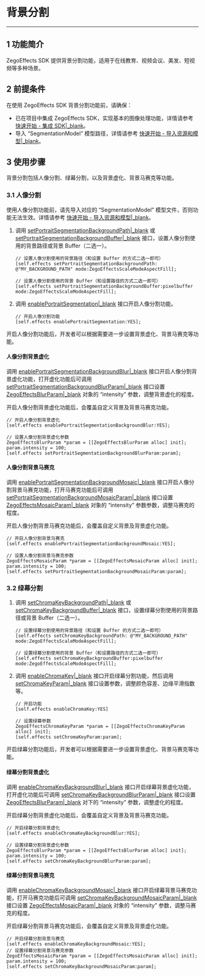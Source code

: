# 背景分割

- - -

## 1 功能简介

ZegoEffects SDK 提供背景分割功能，适用于在线教育、视频会议、美发、短视频等多种场景。

## 2 前提条件

在使用 ZegoEffects SDK 背景分割功能前，请确保：

- 已在项目中集成 ZegoEffects SDK，实现基本的图像处理功能，详情请参考 [快速开始 - 集成 SDK\|_blank](!Quick_Starts/Integration)。
- 导入 “SegmentationModel” 模型路径，详情请参考 [快速开始 - 导入资源和模型\|_blank](!Quick_Starts/Import_Resources#2)。



## 3 使用步骤

背景分割包括人像分割、绿幕分割，以及背景虚化、背景马赛克等功能。

### 3.1 人像分割

<Warning title="Warning">

使用人像分割功能前，请先导入对应的 “SegmentationModel” 模型文件，否则功能无法生效。详情请参考 [快速开始 - 导入资源和模型\|_blank](!Quick_Starts/Import_Resources)。
</Warning>

1. 调用 [setPortraitSegmentationBackgroundPath\|_blank](@setPortraitSegmentationBackgroundPath) 或 [setPortraitSegmentationBackgroundBuffer\|_blank](@setPortraitSegmentationBackgroundBuffer) 接口，设置人像分割使用的背景路径或背景 Buffer（二选一）。

    ```objc
    // 设置人像分割使用的背景路径（和设置 Buffer 的方式二选一即可）
    [self.effects setPortraitSegmentationBackgroundPath: @"MY_BACKGROUND_PATH" mode:ZegoEffectsScaleModeAspectFill];

    // 设置人像分割使用的背景 Buffer（和设置路径的方式二选一即可）
    [self.effects setPortraitSegmentationBackgroundBuffer:pixelbuffer mode:ZegoEffectsScaleModeAspectFill];
    ```

2. 调用 [enablePortraitSegmentation\|_blank](@enablePortraitSegmentation) 接口开启人像分割功能。

    ```objc
    // 开启人像分割功能
    [self.effects enablePortraitSegmentation:YES];
    ```


<p>开启人像分割功能后，开发者可以根据需要进一步设置背景虚化、背景马赛克等功能。</p>

#### 人像分割背景虚化

调用 [enablePortraitSegmentationBackgroundBlur\|_blank](@enablePortraitSegmentationBackgroundBlur) 接口开启人像分割背景虚化功能，打开虚化功能后可调用 [setPortraitSegmentationBackgroundBlurParam\|_blank](@setPortraitSegmentationBackgroundBlurParam) 接口设置 [ZegoEffectsBlurParam\|_blank](@-ZegoEffectsBlurParam) 对象的 “intensity” 参数，调整背景虚化的程度。

<div class = 'mk-warning'>

开启人像分割背景虚化功能后，会覆盖自定义背景及背景马赛克功能。
</div>
   
```objc
// 开启人像分割背景虚化
[self.effects enablePortraitSegmentationBackgroundBlur:YES];

// 设置人像分割背景虚化参数
ZegoEffectsBlurParam *param = [[ZegoEffectsBlurParam alloc] init];
param.intensity = 100;
[self.effects setPortraitSegmentationBackgroundBlurParam:param];
```

#### 人像分割背景马赛克

调用 [enablePortraitSegmentationBackgroundMosaic\|_blank](@enablePortraitSegmentationBackgroundMosaic) 接口开启人像分割背景马赛克功能，打开马赛克功能后可调用 [setPortraitSegmentationBackgroundMosaicParam\|_blank](@setPortraitSegmentationBackgroundMosaicParam) 接口设置 [ZegoEffectsMosaicParam\|_blank](@-ZegoEffectsMosaicParam) 对象的 “intensity” 参数参数，调整马赛克的程度。

<div class = 'mk-warning'>

开启人像分割背景马赛克功能后，会覆盖自定义背景及背景虚化功能。
</div>  

```objc
// 开启人像分割背景马赛克
[self.effects enablePortraitSegmentationBackgroundMosaic:YES];
  
// 设置人像分割背景马赛克参数
ZegoEffectsMosaicParam *param = [[ZegoEffectsMosaicParam alloc] init];
param.intensity = 100;
[self.effects setPortraitSegmentationBackgroundMosaicParam:param];
```
    


### 3.2 绿幕分割

1. 调用 [setChromaKeyBackgroundPath\|_blank](@setChromaKeyBackgroundPath) 或 [setChromaKeyBackgroundBuffer\|_blank](@setChromaKeyBackgroundBuffer) 接口，设置绿幕分割使用的背景路径或背景 Buffer（二选一）。

    ```objc
    // 设置绿幕分割使用的背景路径（和设置 Buffer 的方式二选一即可）
    [self.effects setChromaKeyBackgroundPath: @"MY_BACKGROUND_PATH" mode:ZegoEffectsScaleModeAspectFill];

    // 设置绿幕分割使用的背景 Buffer（和设置路径的方式二选一即可）
    [self.effects setChromaKeyBackgroundBuffer:pixelbuffer mode:ZegoEffectsScaleModeAspectFill];
    ```

2. 调用 [enableChromaKey\|_blank](@enableChromaKey) 接口开启绿幕分割功能，然后调用 [setChromaKeyParam\|_blank](@setChromaKeyParam) 接口设置参数，调整颜色容差、边缘平滑指数等。

    ```objc
    // 开启功能
    [self.effects enableChromaKey:YES]

    // 设置绿幕参数
    ZegoEffectsChromaKeyParam *param = [[ZegoEffectsChromaKeyParam alloc] init];
    [self.effects setChromaKeyParam:param];
    ```


<p>开启绿幕分割功能后，开发者可以根据需要进一步设置背景虚化、背景马赛克等功能。</p>

#### 绿幕分割背景虚化

调用 [enableChromaKeyBackgroundBlur\|_blank](@enableChromaKeyBackgroundBlur) 接口开启绿幕背景虚化功能，打开虚化功能后可调用 [setChromaKeyBackgroundBlurParam\|_blank](@setChromaKeyBackgroundBlurParam) 接口设置 [ZegoEffectsBlurParam\|_blank](@-ZegoEffectsBlurParam) 对下的 “intensity” 参数，调整虚化的程度。

<div class = 'mk-warning'>

开启绿幕分割背景虚化功能后，会覆盖自定义背景及背景马赛克功能。
</div>
   
```objc
// 开启绿幕分割背景虚化
[self.effects enableChromaKeyBackgroundBlur:YES];
    
// 设置绿幕分割背景虚化参数
ZegoEffectsBlurParam *param = [[ZegoEffectsBlurParam alloc] init];
param.intensity = 100;
[self.effects setChromaKeyBackgroundBlurParam:param];
```

#### 绿幕分割背景马赛克

调用 [enableChromaKeyBackgroundMosaic\|_blank](@enableChromaKeyBackgroundMosaic) 接口开启绿幕背景马赛克功能，打开马赛克功能后可调用 [setChromaKeyBackgroundMosaicParam\|_blank](@setChromaKeyBackgroundMosaicParam) 接口设置 [ZegoEffectsMosaicParam\|_blank](@-ZegoEffectsMosaicParam) 对象的 “intensity” 参数，调整马赛克的程度。


<div class = 'mk-warning'>

开启绿幕分割背景马赛克功能后，会覆盖自定义背景及背景虚化功能。
</div>
   
```objc
// 开启绿幕分割背景马赛克
[self.effects enableChromaKeyBackgroundMosaic:YES];
// 设置绿幕分割背景马赛克参数
ZegoEffectsMosaicParam *param = [[ZegoEffectsMosaicParam alloc] init];
param.intensity = 100;
[self.effects setChromaKeyBackgroundMosaicParam:param];
```
